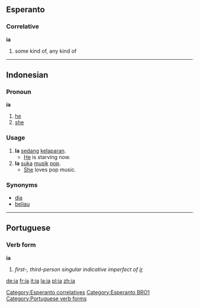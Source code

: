 ==Esperanto==
===Correlative===
'''ia'''
# some kind of, any kind of
[[Category:Esperanto correlatives]]
[[Category:Esperanto BRO1]]
----

== Indonesian ==
===Pronoun===
'''ia'''

# [[he]]
# [[she]]

=== Usage ===
# '''Ia''' [[sedang]] [[lapar|kelaparan]].
#* [[he|He]] is starving now.
# '''Ia''' [[suka]] [[musik]] [[pop]].
#* [[she|She]] loves pop music.

=== Synonyms ===
* [[dia]]
* [[beliau]]

----

==Portuguese==
===Verb form===
'''ia'''

# ''first-, third-person singular indicative imperfect of [[ir]]''
[[Category:Portuguese verb forms]]

[[de:ia]]
[[fr:ia]]
[[it:ia]]
[[la:ia]]
[[pl:ia]]
[[zh:ia]]